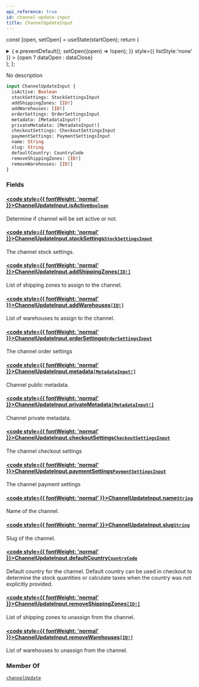 ```yaml
---
api_reference: true
id: channel-update-input
title: ChannelUpdateInput
---
```






const [open, setOpen] = useState(startOpen);
return (
<details {...(open ? { open: true } : {})} className="details" style={{ border:'none', boxShadow:'none', background:'var(--ifm-background-color)' }}>
<summary
onClick={(e) => {
e.preventDefault();
setOpen((open) => !open);
}}
style={{ listStyle:'none' }} >
{open ? dataOpen : dataClose}
</summary>
{open && children}
</details>
);
};

No description

```graphql
input ChannelUpdateInput {
  isActive: Boolean
  stockSettings: StockSettingsInput
  addShippingZones: [ID!]
  addWarehouses: [ID!]
  orderSettings: OrderSettingsInput
  metadata: [MetadataInput!]
  privateMetadata: [MetadataInput!]
  checkoutSettings: CheckoutSettingsInput
  paymentSettings: PaymentSettingsInput
  name: String
  slug: String
  defaultCountry: CountryCode
  removeShippingZones: [ID!]
  removeWarehouses: [ID!]
}
```

### Fields

#### [<code style={{ fontWeight: 'normal' }}>ChannelUpdateInput.<b>isActive</b></code>](#)<Bullet />[`Boolean`](../../../api-reference/miscellaneous/scalars/boolean.mdx) <Badge class="badge badge--secondary" text="scalar"/> <Badge class="badge badge--secondary" text="miscellaneous"/>

Determine if channel will be set active or not.

#### [<code style={{ fontWeight: 'normal' }}>ChannelUpdateInput.<b>stockSettings</b></code>](#)<Bullet />[`StockSettingsInput`](../../../api-reference/products/inputs/stock-settings-input.mdx) <Badge class="badge badge--secondary" text="input"/> <Badge class="badge badge--secondary" text="products"/>

The channel stock settings.

#### [<code style={{ fontWeight: 'normal' }}>ChannelUpdateInput.<b>addShippingZones</b></code>](#)<Bullet />[`[ID!]`](../../../api-reference/miscellaneous/scalars/id.mdx) <Badge class="badge badge--secondary" text="list"/> <Badge class="badge badge--secondary" text="scalar"/> <Badge class="badge badge--secondary" text="miscellaneous"/>

List of shipping zones to assign to the channel.

#### [<code style={{ fontWeight: 'normal' }}>ChannelUpdateInput.<b>addWarehouses</b></code>](#)<Bullet />[`[ID!]`](../../../api-reference/miscellaneous/scalars/id.mdx) <Badge class="badge badge--secondary" text="list"/> <Badge class="badge badge--secondary" text="scalar"/> <Badge class="badge badge--secondary" text="miscellaneous"/>

List of warehouses to assign to the channel.

#### [<code style={{ fontWeight: 'normal' }}>ChannelUpdateInput.<b>orderSettings</b></code>](#)<Bullet />[`OrderSettingsInput`](../../../api-reference/orders/inputs/order-settings-input.mdx) <Badge class="badge badge--secondary" text="input"/> <Badge class="badge badge--secondary" text="orders"/>

The channel order settings

#### [<code style={{ fontWeight: 'normal' }}>ChannelUpdateInput.<b>metadata</b></code>](#)<Bullet />[`[MetadataInput!]`](../../../api-reference/miscellaneous/inputs/metadata-input.mdx) <Badge class="badge badge--secondary" text="list"/> <Badge class="badge badge--secondary" text="input"/> <Badge class="badge badge--secondary" text="miscellaneous"/>

Channel public metadata.

#### [<code style={{ fontWeight: 'normal' }}>ChannelUpdateInput.<b>privateMetadata</b></code>](#)<Bullet />[`[MetadataInput!]`](../../../api-reference/miscellaneous/inputs/metadata-input.mdx) <Badge class="badge badge--secondary" text="list"/> <Badge class="badge badge--secondary" text="input"/> <Badge class="badge badge--secondary" text="miscellaneous"/>

Channel private metadata.

#### [<code style={{ fontWeight: 'normal' }}>ChannelUpdateInput.<b>checkoutSettings</b></code>](#)<Bullet />[`CheckoutSettingsInput`](../../../api-reference/checkout/inputs/checkout-settings-input.mdx) <Badge class="badge badge--secondary" text="input"/> <Badge class="badge badge--secondary" text="checkout"/>

The channel checkout settings

#### [<code style={{ fontWeight: 'normal' }}>ChannelUpdateInput.<b>paymentSettings</b></code>](#)<Bullet />[`PaymentSettingsInput`](../../../api-reference/payments/inputs/payment-settings-input.mdx) <Badge class="badge badge--secondary" text="input"/> <Badge class="badge badge--secondary" text="payments"/>

The channel payment settings

#### [<code style={{ fontWeight: 'normal' }}>ChannelUpdateInput.<b>name</b></code>](#)<Bullet />[`String`](../../../api-reference/miscellaneous/scalars/string.mdx) <Badge class="badge badge--secondary" text="scalar"/> <Badge class="badge badge--secondary" text="miscellaneous"/>

Name of the channel.

#### [<code style={{ fontWeight: 'normal' }}>ChannelUpdateInput.<b>slug</b></code>](#)<Bullet />[`String`](../../../api-reference/miscellaneous/scalars/string.mdx) <Badge class="badge badge--secondary" text="scalar"/> <Badge class="badge badge--secondary" text="miscellaneous"/>

Slug of the channel.

#### [<code style={{ fontWeight: 'normal' }}>ChannelUpdateInput.<b>defaultCountry</b></code>](#)<Bullet />[`CountryCode`](../../../api-reference/miscellaneous/enums/country-code.mdx) <Badge class="badge badge--secondary" text="enum"/> <Badge class="badge badge--secondary" text="miscellaneous"/>

Default country for the channel. Default country can be used in checkout to determine the stock quantities or calculate taxes when the country was not explicitly provided.

#### [<code style={{ fontWeight: 'normal' }}>ChannelUpdateInput.<b>removeShippingZones</b></code>](#)<Bullet />[`[ID!]`](../../../api-reference/miscellaneous/scalars/id.mdx) <Badge class="badge badge--secondary" text="list"/> <Badge class="badge badge--secondary" text="scalar"/> <Badge class="badge badge--secondary" text="miscellaneous"/>

List of shipping zones to unassign from the channel.

#### [<code style={{ fontWeight: 'normal' }}>ChannelUpdateInput.<b>removeWarehouses</b></code>](#)<Bullet />[`[ID!]`](../../../api-reference/miscellaneous/scalars/id.mdx) <Badge class="badge badge--secondary" text="list"/> <Badge class="badge badge--secondary" text="scalar"/> <Badge class="badge badge--secondary" text="miscellaneous"/>

List of warehouses to unassign from the channel.

### Member Of

[`channelUpdate`](../../../api-reference/channels/mutations/channel-update.mdx) <Badge class="badge badge--secondary" text="mutation"/>
